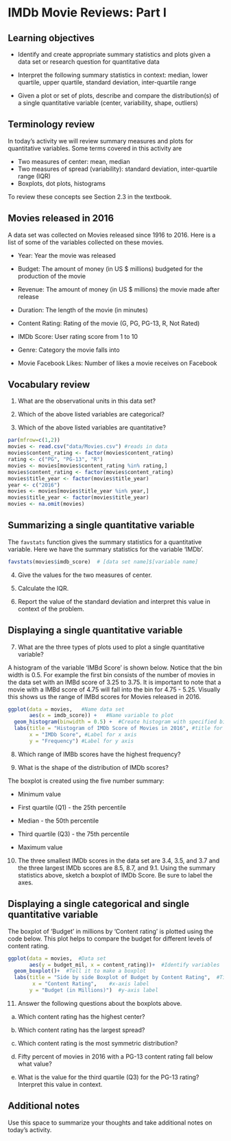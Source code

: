 # IMDb Movie Reviews: Part I

## Learning objectives

* Identify and create appropriate summary statistics and plots
  given a data set or research question for quantitative data

* Interpret the following summary statistics in context:
  median, lower quartile, upper quartile,
  standard deviation, inter-quartile range

* Given a plot or set of plots, describe and compare the distribution(s)
  of a single quantitative variable
  (center, variability, shape, outliers)

## Terminology review

In today's activity we will review summary measures and plots for quantitative variables.  Some terms covered in this activity are

* Two measures of center: mean, median
* Two measures of spread (variability): standard deviation, inter-quartile range (IQR)
* Boxplots, dot plots, histograms

To review these concepts see Section 2.3 in the textbook.

## Movies released in 2016

A data set was collected on Movies released since 1916 to 2016.  Here is a list of some of the variables collected on these movies.

* Year: Year the movie was released

* Budget: The amount of money (in US $ millions) budgeted for the production of the movie

* Revenue: The amount of money (in US $ millions) the movie made after release

* Duration: The length of the movie (in minutes)

* Content Rating: Rating of the movie (G, PG, PG-13, R, Not Rated)

* IMDb Score: User rating score from 1 to 10

* Genre: Category the movie falls into

* Movie Facebook Likes: Number of likes a movie receives on Facebook

\newpage

## Vocabulary review

1. What are the observational units in this data set?

\vspace{0.3in}

2. Which of the above listed variables are categorical?

\vspace{.5in}

3. Which of the above listed variables are quantitative?

\vspace{.5in}

```r
par(mfrow=c(1,2))
movies <- read.csv("data/Movies.csv") #reads in data
movies$content_rating <- factor(movies$content_rating)
rating <- c("PG", "PG-13", "R")
movies <- movies[movies$content_rating %in% rating,]
movies$content_rating <- factor(movies$content_rating)
movies$title_year <- factor(movies$title_year)
year <- c("2016")
movies <- movies[movies$title_year %in% year,]
movies$title_year <- factor(movies$title_year)
movies <- na.omit(movies)
```

## Summarizing a single quantitative variable

The `favstats` function gives the summary statistics for a quantitative variable. Here we have the summary statistics for the variable 'IMDb'.

```r
favstats(movies$imdb_score)  # [data set name]$[variable name]
```


4. Give the values for the two measures of center.

\vspace{0.5in}

5. Calculate the IQR.

\vspace{0.5in}

6. Report the value of the standard deviation and interpret this value in context of the problem.
\vspace{1in}

## Displaying a single quantitative variable

7. What are the three types of plots used to plot a single quantitative variable?

\newpage

A histogram of the variable 'IMBd Score' is shown below.  Notice that the bin width is 0.5.  For example the first bin consists of the number of movies in the data set with an IMBd score of 3.25 to 3.75.  It is important to note that a movie with a IMBd score of 4.75 will fall into the bin for 4.75 - 5.25.  Visually this shows us the range of IMBd scores for Movies released in 2016.

```r
ggplot(data = movies,   #Name data set
       aes(x = imdb_score)) +   #Name variable to plot
  geom_histogram(binwidth = 0.5) +  #Create histogram with specified binwidth
  labs(title = "Histogram of IMDb Score of Movies in 2016", #title for plot
       x = "IMDb Score", #Label for x axis
       y = "Frequency") #Label for y axis
```


8. Which range of IMBb scores have the highest frequency?

\vspace{0.5in}

9. What is the shape of the distribution of IMDb scores?

\vspace{0.5in}

The boxplot is created using the five number summary:

* Minimum value

* First quartile (Q1) - the 25th percentile

* Median - the 50th percentile

* Third quartile (Q3) - the 75th percentile

* Maximum value

10.  The three smallest IMDb scores in the data set are 3.4, 3.5, and 3.7 and the three largest IMDb scores are 8.5, 8.7, and 9.1.  Using the summary statistics above, sketch a boxplot of IMDb Score.  Be sure to label the axes.

\newpage

## Displaying a single categorical and single quantitative variable

The boxplot of 'Budget' in millions by 'Content rating' is plotted using the code below.  This plot helps to compare the budget for different levels of content rating.

```r
ggplot(data = movies,  #Data set
       aes(y = budget_mil, x = content_rating))+  #Identify variables
  geom_boxplot()+  #Tell it to make a boxplot
  labs(title = "Side by side Boxplot of Budget by Content Rating",  #Title
        x = "Content Rating",    #x-axis label
       y = "Budget (in Millions)")  #y-axis label
```

11. Answer the following questions about the boxplots above.

   a. Which content rating has the highest center?
\vspace{0.2in}

   b. Which content rating has the largest spread?
\vspace{0.2in}

   c. Which content rating is the most symmetric distribution?
\vspace{0.2in}

   d. Fifty percent of movies in 2016 with a PG-13 content rating fall below what value?
\vspace{0.2in}

   e.  What is the value for the third quartile (Q3) for the PG-13 rating?  Interpret this value in context.
\vspace{.5in}



## Additional notes

Use this space to summarize your thoughts and take additional notes on today's activity.